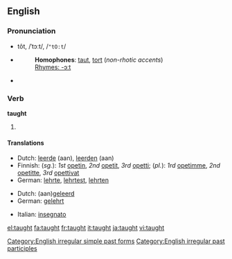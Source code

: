 ==English==

===Pronunciation===
*tôt, /ˈtɔːt/, /<tt>"tO:t</tt>/
*{{audio|en-us-taught.ogg|Audio (US)}}
*:'''Homophones''': [[taut]], [[tort]] (''non-rhotic accents'')
*:[[Rhymes:English:-ɔːt|Rhymes: -ɔːt]]
*{{audio|en-uk-taught.ogg|Audio (UK)}}

===Verb===
'''taught'''

# {{past of|''[[teach]]''}}

====Translations====
{{trans-top|Simple past}}
*Dutch: [[leerde]] (aan), [[leerden]] (aan)
*Finnish: (''sg.''): ''1st'' [[opetin]], ''2nd'' [[opetit]], ''3rd'' [[opetti]]; (''pl.''): ''1rd'' [[opetimme]], ''2nd'' [[opetitte]], ''3rd'' [[opettivat]]
*German: [[lehrte]], [[lehrtest]], [[lehrten]]
{{trans-mid}}
{{trans-bottom}}

{{trans-top|Past participle}}
*Dutch: (aan)[[geleerd]]
*German: [[gelehrt]]
{{trans-mid}}
*Italian: [[insegnato]]
{{trans-bottom}}

[[Category:English irregular simple past forms]]
[[Category:English irregular past participles]]

[[el:taught]]
[[fa:taught]]
[[fr:taught]]
[[it:taught]]
[[ja:taught]]
[[vi:taught]]